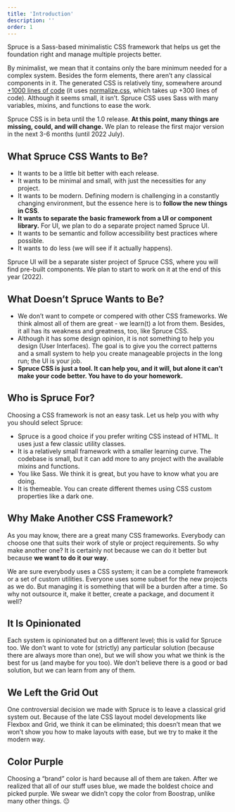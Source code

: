 ```yaml
---
title: 'Introduction'
description: ''
order: 1
---
```


<p className="lead">Spruce is a Sass-based minimalistic CSS framework that helps us get the foundation right and manage multiple projects better.</p>

By minimalist, we mean that it contains only the bare minimum needed for a complex system. Besides the form elements, there aren’t any classical components in it. The generated CSS is relatively tiny, somewhere around [+1000 lines of code](https://github.com/conedevelopment/sprucecss/blob/main/css/spruce.css) (it uses [normalize.css](https://necolas.github.io/normalize.css/), which takes up +300 lines of code). Although it seems small, it isn’t. Spruce CSS uses Sass with many variables, mixins, and functions to ease the work.

<Notification type="wrong" icon={false}>Spruce CSS is in beta until the 1.0 release. <strong>At this point, many things are missing, could, and will change.</strong> We plan to release the first major version in the next 3-6 months (until 2022 July).</Notification>

## What Spruce CSS Wants to Be?

- It wants to be a little bit better with each release.
- It wants to be minimal and small, with just the necessities for any project.
- It wants to be modern. Defining modern is challenging in a constantly changing environment, but the essence here is to **follow the new things in CSS**.
- **It wants to separate the basic framework from a UI or component library.** For UI, we plan to do a separate project named Spruce UI.
- It wants to be semantic and follow accessibility best practices where possible.
- It wants to do less (we will see if it actually happens).

<Notification type="info" icon={true}>Spruce UI will be a separate sister project of Spruce CSS, where you will find pre-built components. We plan to start to work on it at the end of this year (2022).</Notification>

## What Doesn’t Spruce Wants to Be?

- We don’t want to compete or compered with other CSS frameworks. We think almost all of them are great - we learn(t) a lot from them. Besides, it all has its weakness and greatness, too, like Spruce CSS.
- Although it has some design opinion, it is not something to help you design (User Interfaces). The goal is to give you the correct patterns and a small system to help you create manageable projects in the long run; the UI is your job.
- **Spruce CSS is just a tool. It can help you, and it will, but alone it can’t make your code better. You have to do your homework.**

## Who is Spruce For?

Choosing a CSS framework is not an easy task. Let us help you with why you should select Spruce:

- Spruce is a good choice if you prefer writing CSS instead of HTML. It uses just a few classic utility classes.
- It is a relatively small framework with a smaller learning curve. The codebase is small, but it can add more to any project with the available mixins and functions.
- You like Sass. We think it is great, but you have to know what you are doing.
- It is themeable. You can create different themes using CSS custom properties like a dark one.

## Why Make Another CSS Framework?

As you may know, there are a great many CSS frameworks. Everybody can choose one that suits their work of style or project requirements. So why make another one? It is certainly not because we can do it better but because **we want to do it our way**.

We are sure everybody uses a CSS system; it can be a complete framework or a set of custom utilities. Everyone uses some subset for the new projects as we do. But managing it is something that will be a burden after a time. So why not outsource it, make it better, create a package, and document it well?

## It Is Opinionated

Each system is opinionated but on a different level; this is valid for Spruce too. We don’t want to vote for (strictly) any particular solution (because there are always more than one), but we will show you what we think is the best for us (and maybe for you too). We don’t believe there is a good or bad solution, but we can learn from any of them.

## We Left the Grid Out

One controversial decision we made with Spruce is to leave a classical grid system out. Because of the late CSS layout model developments like Flexbox and Grid, we think it can be eliminated; this doesn’t mean that we won’t show you how to make layouts with ease, but we try to make it the modern way.

## Color Purple

Choosing a “brand” color is hard because all of them are taken. After we realized that all of our stuff uses blue, we made the boldest choice and picked purple. We swear we didn’t copy the color from Boostrap, unlike many other things. 😐
